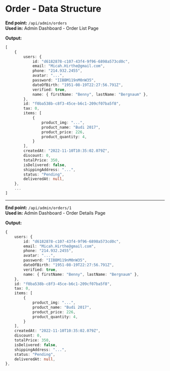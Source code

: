 # Order - Data Structure

**End point:** `/api/admin/orders`  
**Used in:** Admin Dashboard - Order List Page

**Output:**

```ts
[
    {
        users: {
            id: "d6182878-c107-43f4-9f96-6898a573cd0c",
            email: "Micah.Hirthe@gmail.com",
            phone: "214.932.2455",
            avatar: "...",
            password: "IIBBM119nM0nW35",
            dateOfBirth: "1951-08-19T22:27:56.791Z",
            verified: true,
            name: { firstName: "Benny", lastName: "Bergnaum" },
        },
        id: "f0ba538b-c8f3-45ce-b6c1-209cf07ba5f8",
        tax: 0,
        items: [
            {
                product_img: "...",
                product_name: "Budi 2017",
                product_price: 226,
                product_quantity: 4,
            }
        ],
        createdAt: "2022-11-10T10:35:02.079Z",
        discount: 0,
        totalPrice: 350,
        isDelivered: false,
        shippingAddress: "...",
        status: "Pending",
        deliveredAt: null,
    },
    ...
]
```

---

**End point:** `/api/admin/orders/1`  
**Used in:** Admin Dashboard - Order Details Page

**Output:**

```ts
{
    users: {
        id: "d6182878-c107-43f4-9f96-6898a573cd0c",
        email: "Micah.Hirthe@gmail.com",
        phone: "214.932.2455",
        avatar: "...",
        password: "IIBBM119nM0nW35",
        dateOfBirth: "1951-08-19T22:27:56.791Z",
        verified: true,
        name: { firstName: "Benny", lastName: "Bergnaum" },
    },
    id: "f0ba538b-c8f3-45ce-b6c1-209cf07ba5f8",
    tax: 0,
    items: [
        {
            product_img: "...",
            product_name: "Budi 2017",
            product_price: 226,
            product_quantity: 4,
        }
    ],
    createdAt: "2022-11-10T10:35:02.079Z",
    discount: 0,
    totalPrice: 350,
    isDelivered: false,
    shippingAddress: "...",
    status: "Pending",
    deliveredAt: null,
},
```
